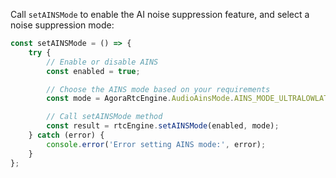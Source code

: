 <PlatformWrapper platform="react-native">

Call `setAINSMode` to enable the AI noise suppression feature, and select a noise suppression mode:

```typescript
const setAINSMode = () => {
    try {
        // Enable or disable AINS
        const enabled = true;

        // Choose the AINS mode based on your requirements
        const mode = AgoraRtcEngine.AudioAinsMode.AINS_MODE_ULTRALOWLATENCY;

        // Call setAINSMode method
        const result = rtcEngine.setAINSMode(enabled, mode);
    } catch (error) {
        console.error('Error setting AINS mode:', error);
    }
};
```


</PlatformWrapper>
